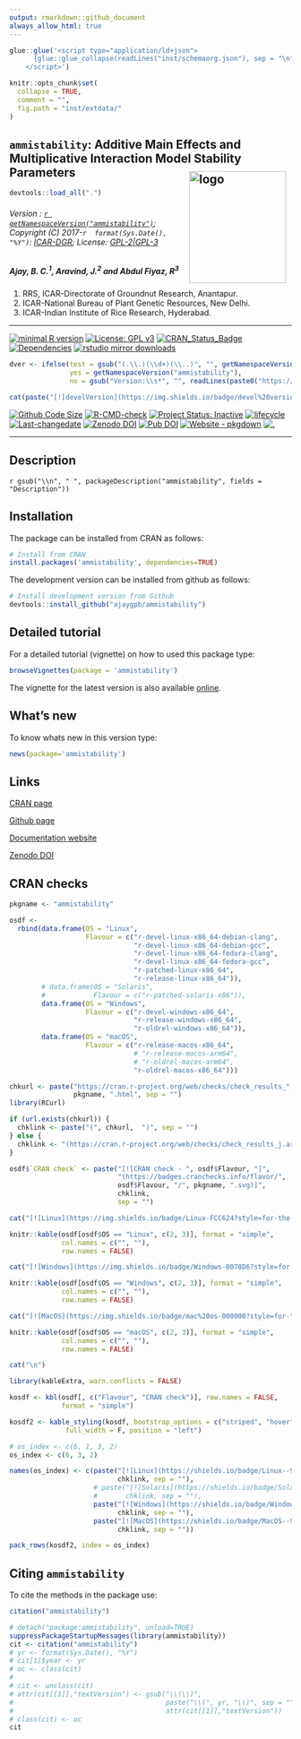 ```yaml
---
output: rmarkdown::github_document
always_allow_html: true
---
```


```r
glue::glue('<script type="application/ld+json">
      {glue::glue_collapse(readLines("inst/schemaorg.json"), sep = "\n")}
    </script>')
```

```r
knitr::opts_chunk$set(
  collapse = TRUE,
  comment = "",
  fig.path = "inst/extdata/"
)
```

## `ammistability`: Additive Main Effects and Multiplicative Interaction Model Stability Parameters <img src="https://raw.githubusercontent.com/ajaygpb/ammistability/master/inst/extdata/ammistability.png" align="right" alt="logo" width="173" height = "200" style = "padding: 10px; border: none; float: right;">

```r
devtools::load_all(".")

```

###### Version : [`r getNamespaceVersion("ammistability")`](https://ajaygpb.github.io/ammistability/); Copyright (C) 2017-`r  format(Sys.Date(), "%Y")`: [ICAR-DGR](https://en.wikipedia.org/wiki/Directorate_of_Groundnut_Research); License: [GPL-2|GPL-3](https://www.r-project.org/Licenses/)

##### *Ajay, B. C.^1^, Aravind, J.^2^ and Abdul Fiyaz, R^3^*

1. RRS, ICAR-Directorate of Groundnut Research, Anantapur.
2. ICAR-National Bureau of Plant Genetic Resources, New Delhi.
3. ICAR-Indian Institute of Rice Research, Hyderabad.

***

<!-- badges: start -->
[![minimal R version](https://img.shields.io/badge/R>%3D-3.0.2-6666ff.svg?logo=R)](https://cran.r-project.org/)
[![License: GPL v3](https://img.shields.io/badge/License-GPL%20v3-blue.svg)](https://www.gnu.org/licenses/gpl-3.0)
[![CRAN_Status_Badge](https://www.r-pkg.org/badges/version-last-release/ammistability)](https://cran.r-project.org/package=ammistability)
[![Dependencies](https://tinyverse.netlify.com/badge/ammistability)](https://cran.r-project.org/package=ammistability)
[![rstudio mirror downloads](https://cranlogs.r-pkg.org/badges/grand-total/ammistability?color=green)](https://CRAN.R-project.org/package=ammistability)
```r
dver <- ifelse(test = gsub("(.\\.)(\\d+)(\\..)", "", getNamespaceVersion("ammistability")) != "",
               yes = getNamespaceVersion("ammistability"),
               no = gsub("Version:\\s*", "", readLines(paste0("https://raw.githubusercontent.com/", "ajaygpb/ammistability", "/master/DESCRIPTION"))[grep("Version:", readLines(paste0("https://raw.githubusercontent.com/", "ajaygpb/ammistability", "/master/DESCRIPTION")))]))

cat(paste("[![develVersion](https://img.shields.io/badge/devel%20version-", dver, "-orange.svg)](https://github.com/ajaygpb/ammistability)", sep = ""))
```
[![Github Code Size](https://img.shields.io/github/languages/code-size/ajaygpb/ammistability.svg)](https://github.com/ajaygpb/ammistability)
[![R-CMD-check](https://github.com/ajaygpb/ammistability/workflows/R-CMD-check/badge.svg)](https://github.com/ajaygpb/ammistability/actions)
[![Project Status: Inactive](http://www.repostatus.org/badges/latest/inactive.svg)](https://www.repostatus.org/#inactive)
[![lifecycle](https://img.shields.io/badge/lifecycle-stable-brightgreen.svg)](https://lifecycle.r-lib.org/articles/stages.html#stable)
[![Last-changedate](https://img.shields.io/badge/last%20change-`r gsub('-', '--', Sys.Date())`-yellowgreen.svg)](https://github.com/ajaygpb/ammistability/commits/master)
[![Zenodo DOI](https://zenodo.org/badge/DOI/10.5281/zenodo.1344756.svg)](https://doi.org/10.5281/zenodo.1344756)
[![Pub DOI](https://img.shields.io/badge/article-10.31742%2FIJGPB.79.2.10-blue.svg)](https://www.isgpb.org/journal/index.php/IJGPB/article/view/2848)
[![Website - pkgdown](https://img.shields.io/website-up-down-green-red/https/ajaygpb.github.io/ammistability.svg)](https://ajaygpb.github.io/ammistability/)
[![.](https://pro-pulsar-193905.appspot.com/UA-123032895-2/welcome-page)](https://github.com/aravind-j/google-analytics-beacon)
<!-- [![Rdoc](https://www.rdocumentation.org/badges/version/ammistability)](https://www.rdocumentation.org/packages/ammistability) -->
<!-- [![packageversion](https://img.shields.io/badge/Package%20version-0.2.3.3-orange.svg)](https://github.com/ajaygpb/ammistability) -->
<!-- [![GitHub Download Count](https://github-basic-badges.herokuapp.com/downloads/ajaygpb/ammistability/total.svg)] -->
<!-- badges: end -->

***

## Description
`r gsub("\\n", " ", packageDescription("ammistability", fields = "Description"))`

## Installation
The package can be installed from CRAN as follows:

```r
# Install from CRAN
install.packages('ammistability', dependencies=TRUE)
```

The development version can be installed from github as follows:

```r
# Install development version from Github
devtools::install_github("ajaygpb/ammistability")
```

## Detailed tutorial
For a detailed tutorial (vignette) on how to used this package type:

```r
browseVignettes(package = 'ammistability')
```
The vignette for the latest version is also available [online](https://ajaygpb.github.io/ammistability/articles/Introduction.html).

## What's new
To know whats new in this version type:

```r
news(package='ammistability')
```

## Links

[CRAN page](https://cran.r-project.org/package=ammistability)

[Github page](https://github.com/ajaygpb/ammistability)

[Documentation website](https://ajaygpb.github.io/ammistability/)

[Zenodo DOI](https://doi.org/10.5281/zenodo.1344756)

## CRAN checks

```r
pkgname <- "ammistability"

osdf <-
  rbind(data.frame(OS = "Linux", 
                   Flavour = c("r-devel-linux-x86_64-debian-clang",
                               "r-devel-linux-x86_64-debian-gcc", 
                               "r-devel-linux-x86_64-fedora-clang",
                               "r-devel-linux-x86_64-fedora-gcc", 
                               "r-patched-linux-x86_64",
                               "r-release-linux-x86_64")),
        # data.frame(OS = "Solaris", 
        #            Flavour = c("r-patched-solaris-x86")),
        data.frame(OS = "Windows", 
                   Flavour = c("r-devel-windows-x86_64", 
                               "r-release-windows-x86_64",
                               "r-oldrel-windows-x86_64")),
        data.frame(OS = "macOS", 
                   Flavour = c("r-release-macos-x86_64", 
                               # "r-release-macos-arm64",
                               # "r-oldrel-macos-arm64",
                               "r-oldrel-macos-x86_64")))

chkurl <- paste("https://cran.r-project.org/web/checks/check_results_",
                pkgname, ".html", sep = "")
library(RCurl)

if (url.exists(chkurl)) {
  chklink <- paste("(", chkurl,  ")", sep = "")
} else {
  chklink <- "(https://cran.r-project.org/web/checks/check_results_j.aravind_at_icar.gov.in.html)"
}

osdf$`CRAN check` <- paste("[![CRAN check - ", osdf$Flavour, "]",
                           "(https://badges.cranchecks.info/flavor/",
                           osdf$Flavour, "/", pkgname, ".svg)]",
                           chklink,
                           sep = "")
```


```r
cat("[![Linux](https://img.shields.io/badge/Linux-FCC624?style=for-the-badge&logo=linux&logoColor=black)](https://cran.r-project.org/web/checks/check_results_ammistability.html)", "\n")

knitr::kable(osdf[osdf$OS == "Linux", c(2, 3)], format = "simple", 
             col.names = c("", ""), 
             row.names = FALSE)

cat("[![Windows](https://img.shields.io/badge/Windows-0078D6?style=for-the-badge&logo=windows&logoColor=white)](https://cran.r-project.org/web/checks/check_results_ammistability.html)", "\n")

knitr::kable(osdf[osdf$OS == "Windows", c(2, 3)], format = "simple", 
             col.names = c("", ""),
             row.names = FALSE)

cat("[![MacOS](https://img.shields.io/badge/mac%20os-000000?style=for-the-badge&logo=apple&logoColor=white)](https://cran.r-project.org/web/checks/check_results_ammistability.html)", "\n")

knitr::kable(osdf[osdf$OS == "macOS", c(2, 3)], format = "simple", 
             col.names = c("", ""),
             row.names = FALSE)

cat("\n")
```

```r
library(kableExtra, warn.conflicts = FALSE)

kosdf <- kbl(osdf[, c("Flavour", "CRAN check")], row.names = FALSE, 
             format = "simple")

kosdf2 <- kable_styling(kosdf, bootstrap_options = c("striped", "hover"),
              full_width = F, position = "left")

# os_index <- c(6, 1, 3, 2)
os_index <- c(6, 3, 2)

names(os_index) <- c(paste("[![Linux](https://shields.io/badge/Linux--9cf?logo=Linux&style=social)]",
                           chklink, sep = ""),
                     # paste("[![Solaris](https://shields.io/badge/Solaris--9cf?logo=Oracle&style=social)]",
                     #       chklink, sep = ""),
                     paste("[![Windows](https://shields.io/badge/Windows--9cf?logo=Windows&style=social)]",
                           chklink, sep = ""),
                     paste("[![MacOS](https://shields.io/badge/MacOS--9cf?logo=Apple&style=social)]",
                           chklink, sep = ""))

pack_rows(kosdf2, index = os_index)

```

## Citing `ammistability`
To cite the methods in the package use:

```r
citation("ammistability")
```

```r
# detach("package:ammistability", unload=TRUE)
suppressPackageStartupMessages(library(ammistability))
cit <- citation("ammistability")
# yr <- format(Sys.Date(), "%Y")
# cit[1]$year <- yr
# oc <- class(cit)
# 
# cit <- unclass(cit)
# attr(cit[[1]],"textVersion") <- gsub("\\(\\)",
#                                      paste("\\(", yr, "\\)", sep = ""),
#                                      attr(cit[[1]],"textVersion"))
# class(cit) <- oc
cit
```
